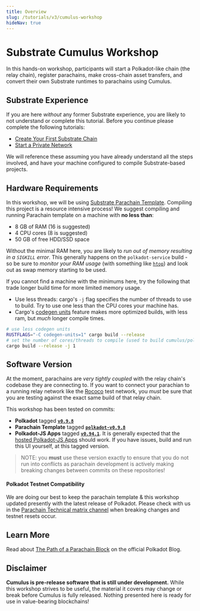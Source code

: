 ```yaml
---
title: Overview
slug: /tutorials/v3/cumulus-workshop
hideNav: true
---
```


# Substrate Cumulus Workshop

In this hands-on workshop, participants will start a Polkadot-like chain (the relay chain), register
parachains, make cross-chain asset transfers, and convert their own Substrate runtimes to parachains
using Cumulus.

## Substrate Experience

If you are here _without_ any former Substrate experience, you are likely to not understand or
complete this tutorial. Before you continue please complete the following tutorials:

- [Create Your First Substrate Chain](https://substrate.dev/docs/en/tutorials/create-your-first-substrate-chain/)
- [Start a Private Network](https://substrate.dev/docs/en/tutorials/start-a-private-network/)

We will reference these assuming you have already understand all the steps involved, and
have your machine configured to compile Substrate-based projects.

## Hardware Requirements

In this workshop, we will be using [Substrate Parachain Template](https://github.com/substrate-developer-hub/substrate-parachain-template). Compiling this project is a resource intensive
process! We suggest compiling and running Parachain template on a machine with **no less than**:

- 8 GB of RAM (16 is suggested)
- 4 CPU cores (8 is suggested)
- 50 GB of free HDD/SSD space

Without the minimal RAM here, you are likely to _run out of memory resulting in a `SIGKILL`
error_. This generally happens on the `polkadot-service` build - so be sure to _monitor your RAM
usage_ (with something like [`htop`](https://htop.dev/)) and look out as swap memory starting to be
used.

If you cannot find a machine with the minimums here, try the following that trade longer build
time for more limited memory usage.

- Use less threads: cargo's `-j` flag specifies the number of threads to use to build. Try to use one less than the CPU cores your machine has.
- Cargo's [codegen units](https://doc.rust-lang.org/cargo/reference/profiles.html#codegen-units)
  feature makes more optimized builds, with less ram, but _much_ longer compile times.

```bash
# use less codegen units
RUSTFLAGS="-C codegen-units=1" cargo build --release
# set the number of cores/threads to compile (used to build cumulus/polkadot on rpi 3)
cargo build --release -j 1
```

## Software Version

At the moment, parachains are _very tightly coupled_ with the relay chain's codebase they are
connecting to. If you want to connect your parachian to a running relay network like the
[Rococo](https://wiki.polkadot.network/docs/en/build-parachains-rococo) test network, you _must_ be
sure that you are testing against the exact same build of that relay chain.

This workshop has been tested on commits:

- **Polkadot** tagged [**`v0.9.8`**](https://github.com/paritytech/polkadot/tree/v0.9.8)
- **Parachain Template** tagged [**`polkadot-v0.9.8`**](https://github.com/substrate-developer-hub/substrate-parachain-template/tree/polkadot-v0.9.8)
- **Polkadot-JS Apps** tagged [**`v0.94.1`**](https://github.com/polkadot-js/apps/tree/v0.94.1).
  It is generally expected that the [hosted Polkadot-JS Apps](https://polkadot.js.org/apps/#/explorer) should work. If you have issues, build and run this UI yourself, at this tagged version.

> NOTE: you **must** use these version exactly to ensure that you do not run into conflicts as
> parachain development is actively making breaking changes between commits on these
> repositories!

#### Polkadot Testnet Compatibility

We are doing our best to keep the parachain template & this workshop updated presently
with the latest release of Polkadot. Please check with us in the [Parachain Technical matrix channel](https://matrix.to/#/#parachain-technical:matrix.parity.io)
when breaking changes and testnet resets occur.

## Learn More

Read about [The Path of a Parachain Block](https://polkadot.network/the-path-of-a-parachain-block/)
on the official Polkadot Blog.

## Disclaimer

**Cumulus is pre-release software that is still under development.** While this workshop strives to
be useful, the material it covers may change or break before Cumulus is fully released. Nothing
presented here is ready for use in value-bearing blockchains!
